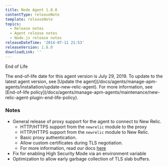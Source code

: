 ```yaml
---
title: Node Agent 1.8.0
contentType: releaseNote
template: releaseNote
topics:
  - Release notes
  - Agent release notes
  - Node.js release notes
releaseDateTime: '2014-07-11 21:53'
releaseVersion: 1.8.0
downloadLink: ''
---
```


End of Life

<Callout variant="important">
  The end-of-life date for this agent version is July 29, 2019. To update to the latest agent version, see [Update the agent](/docs/agents/manage-apm-agents/installation/update-new-relic-agent). For more information, see [End-of-life policy](/docs/agents/manage-apm-agents/maintenance/new-relic-agent-plugin-end-life-policy).
</Callout>

### Notes

* General release of proxy support for the agent to connect to New Relic.
  * HTTP/HTTPS support from the `newrelic` module to the proxy
  * HTTP/HTTPS support from the `newrelic` module to New Relic.
  * Basic proxy authentication.
  * Allow custom certificates during TLS negotiation.
  * For more information, read our docs [here](https://docs.newrelic.com/docs/nodejs/customizing-your-nodejs-config-file#proxy)
* Fix for enabling High Security Mode via an environment variable
* Optimization to allow early garbage collection of TLS slab buffers.
